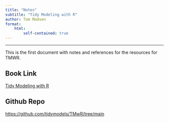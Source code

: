 ```yaml
---
title: "Notes"
subtitle: "Tidy Modeling with R"
author: Tom Madsen
format: 
    html:
        self-contained: true
---
```


---

This is the first document with notes and references for the resources for TMWR.

## Book Link
[Tidy Modeling with R](https://www.tmwr.org/)

## Github Repo
[https://github.com/tidymodels/TMwR/tree/main](https://github.com/tidymodels/TMwR/tree/main)





